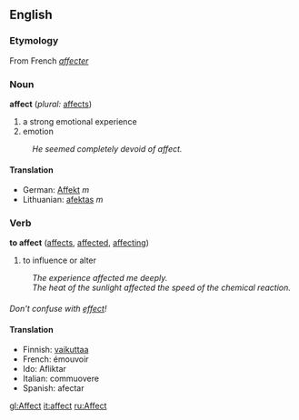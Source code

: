 ==English==

===Etymology===
From French ''[[affecter]]''

===Noun===
'''affect'''  (''plural:'' [[affects]])
#a strong emotional experience
#emotion
:''He seemed completely devoid of affect.''

====Translation====

*German: [[Affekt]] ''m''
*Lithuanian: [[afektas]] ''m''


===Verb===
'''to affect'''  ([[affects]], [[affected]], [[affecting]])
#to influence or alter
:''The experience affected me deeply.''
:''The heat of the sunlight affected the speed of the chemical reaction.''

===={{usage}}====
''Don't confuse with [[effect]]!''

====Translation====

*Finnish: [[vaikuttaa]]
*French: émouvoir
*Ido: Afliktar
*Italian: commuovere
*Spanish: afectar

[[gl:Affect]]
[[it:affect]]
[[ru:Affect]]